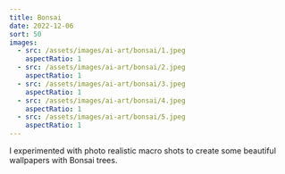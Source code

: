 ```yaml
---
title: Bonsai
date: 2022-12-06
sort: 50
images:
  - src: /assets/images/ai-art/bonsai/1.jpeg
    aspectRatio: 1
  - src: /assets/images/ai-art/bonsai/2.jpeg
    aspectRatio: 1
  - src: /assets/images/ai-art/bonsai/3.jpeg
    aspectRatio: 1
  - src: /assets/images/ai-art/bonsai/4.jpeg
    aspectRatio: 1
  - src: /assets/images/ai-art/bonsai/5.jpeg
    aspectRatio: 1
---
```


I experimented with photo realistic macro shots to create some beautiful wallpapers with Bonsai trees.

